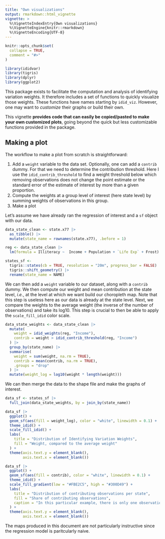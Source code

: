 ```yaml
---
title: "Own visualizations"
output: rmarkdown::html_vignette
vignette: >
  %\VignetteIndexEntry{Own visualizations}
  %\VignetteEngine{knitr::rmarkdown}
  %\VignetteEncoding{UTF-8}
---
```


```r
knitr::opts_chunk$set(
  collapse = TRUE,
  comment = "#>"
)
```

```r
library(ididvar)
library(tigris)
library(dplyr)
library(ggplot2)
```

This package exists to facilitate the computation and analysis of identifying variation weights. It therefore includes a set of functions to quickly visualize those weights. These functions have names starting by `idid_viz`. However, one may want to *customize* their graphs or build their own. 

This vignette **provides code that can easily be copied/pasted to make your own customized plots**, going beyond the quick but less customizable functions provided in the package.

## Making a plot

The workflow to make a plot from scratch is straightforward: 

1. Add a `weight` variable to the data set. Optionally, one can add a `contrib` dummy. For that we need to determine the contribution threshold. Here I use the `idid_contrib_threshold` to find a weight threshold below which removing observations does not change the point estimate or the standard error of the estimate of interest by more than a given proportion.
2. Compute the weights at a group level of interest (here state level) by summing weights of observations in this group.
3. Make a plot



Let's assume we have already ran the regression of interest and a `sf` object with our data.

```r
data_state_clean <- state.x77 |> 
  as_tibble() |> 
  mutate(state_name = rownames(state.x77), .before = 1) 

reg <- data_state_clean |> 
  lm(formula = Illiteracy ~  Income + Population + `Life Exp` + Frost)

states_sf <- 
  tigris::states(cb = TRUE, resolution = "20m", progress_bar = FALSE) |>
  tigris::shift_geometry() |> 
  rename(state_name = NAME)
```


We can then add a `weight` variable to our dataset, along with a `contrib` dummy. We then compute our weight and mean contribution at the state level, *i.e.*, at the level at which we want build our choropleth map. Note that this step is useless here as our data is already at the state level. Next, we compare the weights to the average weight (the inverse of the number of observations) and take its log10. This step is crucial to then be able to apply the `scale_fill_idid` color scale.

```r
data_state_weights <- data_state_clean |> 
  mutate(
    weight = idid_weights(reg, "Income"),
    contrib = weight > idid_contrib_threshold(reg, "Income")
  ) |> 
  group_by(state_name) |> 
  summarise(
    weight = sum(weight, na.rm = TRUE), 
    contrib = mean(contrib, na.rm = TRUE),
    .groups = "drop"
  ) |> 
  mutate(weight_log = log10(weight * length(weight))) 
```

We can then merge the data to the shape file and make the graphs of interest.

```r
data_sf <- states_sf |> 
  full_join(data_state_weights, by = join_by(state_name)) 

data_sf |> 
  ggplot() +
  geom_sf(aes(fill = weight_log), color = "white", linewidth = 0.1) +
  theme_idid() +
  scale_fill_idid() +
  labs(
    title = "Distribution of Identifying Variation Weights",
    fill = "Weight, compared to the average weight"
  ) +
  theme(axis.text.y = element_blank(), 
        axis.text.x = element_blank())

data_sf |> 
  ggplot() +
  geom_sf(aes(fill = contrib), color = "white", linewidth = 0.1) +
  theme_idid() +
  scale_fill_gradient(low = "#FBE2C5", high = "#300D49") +
  labs(
    title = "Distribution of contributing observations per state",
    fill = "Share of contributing observations",
    caption = "In this particular example, there is only one observation per state.\nThe shares are threfore 0 or 1."
  ) +
  theme(axis.text.y = element_blank(), 
        axis.text.x = element_blank())
``` 

The maps produced in this document are not particularly instructive since the regression model is paritcularly naive.

<!-- # Why keeping the idid scale -->

<!-- I argue for keeping the idid scale -->
